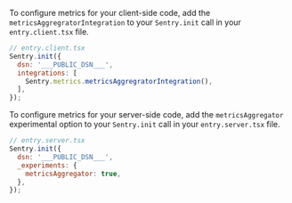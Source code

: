 To configure metrics for your client-side code, add the `metricsAggregratorIntegration` to your `Sentry.init` call in your `entry.client.tsx` file.

```JavaScript
// entry.client.tsx
Sentry.init({
  dsn: '___PUBLIC_DSN___',
  integrations: [
    Sentry.metrics.metricsAggregratorIntegration(),
  ],
});
```

To configure metrics for your server-side code, add the `metricsAggregator` experimental option to your `Sentry.init` call in your `entry.server.tsx` file.

```JavaScript
// entry.server.tsx
Sentry.init({
  dsn: '___PUBLIC_DSN___',
  _experiments: {
    metricsAggregator: true,
  },
});
```
